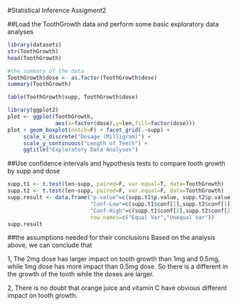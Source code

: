 #Statistical Inference Assigment2

##Load the ToothGrowth data and perform some basic exploratory data analyses
```r
library(datasets)
str(ToothGrowth)
head(ToothGrowth)
```

```r
#the summary of the data
ToothGrowth$dose <- as.factor(ToothGrowth$dose)
summary(ToothGrowth)
```

```r
table(ToothGrowth$supp, ToothGrowth$dose)
```

```r
library(ggplot2)
plot <- ggplot(ToothGrowth, 
               aes(x=factor(dose),y=len,fill=factor(dose)))
plot + geom_boxplot(notch=F) + facet_grid(.~supp) +
     scale_x_discrete("Dosage (Milligram)") +   
     scale_y_continuous("Length of Teeth") +  
     ggtitle("Exploratory Data Analyses")
```

##Use confidence intervals and hypothesis tests to compare tooth growth by supp and dose
```r
supp.t1 <- t.test(len~supp, paired=F, var.equal=T, data=ToothGrowth)
supp.t2 <- t.test(len~supp, paired=F, var.equal=F, data=ToothGrowth)
supp.result <- data.frame("p-value"=c(supp.t1$p.value, supp.t2$p.value),
                          "Conf-Low"=c(supp.t1$conf[1],supp.t2$conf[1]),
                          "Conf-High"=c(supp.t1$conf[2],supp.t2$conf[2]),
                          row.names=c("Equal Var","Unequal Var"))
supp.result
```

##the assumptions needed for their conclusions
Based on the analysis above, we can conclude that

1, The 2mg dose has larger impact on tooth growth than 1mg and 0.5mg, while 1mg dose has more impact than 0.5mg dose. So there is a different in the growth of the tooth while the doses are larger.

2, There is no doubt that orange juice and vitamin C have obvious different impact on tooth growth.

